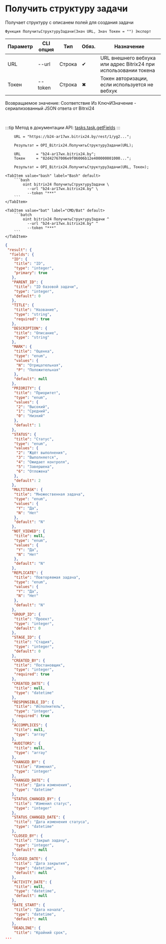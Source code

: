 ﻿---
sidebar_position: 26
---


# Получить структуру задачи
 Получает структуру с описанем полей для создания задачи



`Функция ПолучитьСтруктуруЗадачи(Знач URL, Знач Токен = "") Экспорт`

  | Параметр | CLI опция | Тип | Обяз. | Назначение |
  |-|-|-|-|-|
  | URL | --url | Строка | &#x2714; | URL внешнего вебхука или адрес Bitrix24 при использовании токена |
  | Токен | --token | Строка | &#x2716; | Токен авторизации, если используется не вебхук |

  
  Возвращаемое значение:   Соответствие Из КлючИЗначение - сериализованный JSON ответа от Bitrxi24

<br/>

:::tip
Метод в документации API: [tasks.task.getFields](https://dev.1c-bitrix.ru/rest_help/tasks/task/tasks/tasks_task_getFields.php)
:::
<br/>


```bsl title="Пример использования для 1С:Предприятие/OneScript"
    URL = "https://b24-ar17wx.bitrix24.by/rest/1/yg2...";

    Результат = OPI_Bitrix24.ПолучитьСтруктуруЗадачи(URL);

    URL       = "b24-ar17wx.bitrix24.by";
    Токен     = "82d42767006e9f06006b12e400000001000...";

    Результат = OPI_Bitrix24.ПолучитьСтруктуруЗадачи(URL, Токен);
```
    

 <Tabs>
  
    <TabItem value="bash" label="Bash" default>
        ```bash
            oint bitrix24 ПолучитьСтруктуруЗадачи \
              --url "b24-ar17wx.bitrix24.by" \
              --token "***"
        ```
    </TabItem>
  
    <TabItem value="bat" label="CMD/Bat" default>
        ```batch
            oint bitrix24 ПолучитьСтруктуруЗадачи ^
              --url "b24-ar17wx.bitrix24.by" ^
              --token "***"
        ```
    </TabItem>
</Tabs>


```json title="Результат"
{
 "result": {
  "fields": {
   "ID": {
    "title": "ID",
    "type": "integer",
    "primary": true
   },
   "PARENT_ID": {
    "title": "ID базовой задачи",
    "type": "integer",
    "default": 0
   },
   "TITLE": {
    "title": "Название",
    "type": "string",
    "required": true
   },
   "DESCRIPTION": {
    "title": "Описание",
    "type": "string"
   },
   "MARK": {
    "title": "Оценка",
    "type": "enum",
    "values": {
     "N": "Отрицательная",
     "P": "Положительная"
    },
    "default": null
   },
   "PRIORITY": {
    "title": "Приоритет",
    "type": "enum",
    "values": {
     "2": "Высокий",
     "1": "Средний",
     "0": "Низкий"
    },
    "default": 1
   },
   "STATUS": {
    "title": "Статус",
    "type": "enum",
    "values": {
     "2": "Ждёт выполнения",
     "3": "Выполняется",
     "4": "Ожидает контроля",
     "5": "Завершена",
     "6": "Отложена"
    },
    "default": 2
   },
   "MULTITASK": {
    "title": "Множественная задача",
    "type": "enum",
    "values": {
     "Y": "Да",
     "N": "Нет"
    },
    "default": "N"
   },
   "NOT_VIEWED": {
    "title": null,
    "type": "enum",
    "values": {
     "Y": "Да",
     "N": "Нет"
    },
    "default": "N"
   },
   "REPLICATE": {
    "title": "Повторяемая задача",
    "type": "enum",
    "values": {
     "Y": "Да",
     "N": "Нет"
    },
    "default": "N"
   },
   "GROUP_ID": {
    "title": "Проект",
    "type": "integer",
    "default": 0
   },
   "STAGE_ID": {
    "title": "Стадия",
    "type": "integer",
    "default": 0
   },
   "CREATED_BY": {
    "title": "Постановщик",
    "type": "integer",
    "required": true
   },
   "CREATED_DATE": {
    "title": null,
    "type": "datetime"
   },
   "RESPONSIBLE_ID": {
    "title": "Исполнитель",
    "type": "integer",
    "required": true
   },
   "ACCOMPLICES": {
    "title": null,
    "type": "array"
   },
   "AUDITORS": {
    "title": null,
    "type": "array"
   },
   "CHANGED_BY": {
    "title": "Изменил",
    "type": "integer"
   },
   "CHANGED_DATE": {
    "title": "Дата изменения",
    "type": "datetime"
   },
   "STATUS_CHANGED_BY": {
    "title": "Изменил статус",
    "type": "integer"
   },
   "STATUS_CHANGED_DATE": {
    "title": "Дата изменения статуса",
    "type": "datetime"
   },
   "CLOSED_BY": {
    "title": "Закрыл задачу",
    "type": "integer",
    "default": null
   },
   "CLOSED_DATE": {
    "title": "Дата закрытия",
    "type": "datetime",
    "default": null
   },
   "ACTIVITY_DATE": {
    "title": null,
    "type": "datetime",
    "default": null
   },
   "DATE_START": {
    "title": "Дата начала",
    "type": "datetime",
    "default": null
   },
   "DEADLINE": {
    "title": "Крайний срок",
...
```
